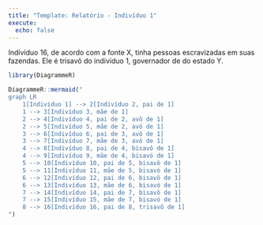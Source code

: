 ```yaml
---
title: "Template: Relatório - Indivíduo 1"
execute: 
  echo: false
---
```


Indivíduo 16, de acordo com a fonte X, tinha pessoas escravizadas em suas fazendas. Ele é trisavô do indivíduo 1, governador de do estado Y. 

```r
library(DiagrammeR)

DiagrammeR::mermaid("
graph LR
    1[Indivíduo 1] --> 2[Indivíduo 2, pai de 1]
    1 --> 3[Indivíduo 3, mãe de 1]
    2 --> 4[Indivíduo 4, pai de 2, avô de 1]
    2 --> 5[Indivíduo 5, mãe de 2, avó de 1]
    3 --> 6[Indivíduo 6, pai de 3, avô de 1]
    3 --> 7[Indivíduo 7, mãe de 3, avó de 1]
    4 --> 8[Indivíduo 8, pai de 4, bisavô de 1]
    4 --> 9[Indivíduo 9, mãe de 4, bisavó de 1]
    5 --> 10[Indivíduo 10, pai de 5, bisavô de 1]
    5 --> 11[Indivíduo 11, mãe de 5, bisavó de 1]
    6 --> 12[Indivíduo 12, pai de 6, bisavô de 1]
    6 --> 13[Indivíduo 13, mãe de 6, bisavó de 1]
    7 --> 14[Indivíduo 14, pai de 7, bisavô de 1]
    7 --> 15[Indivíduo 15, mãe de 7, bisavó de 1]
    8 --> 16[Indivíduo 16, pai de 8, trisavô de 1]
")

```
